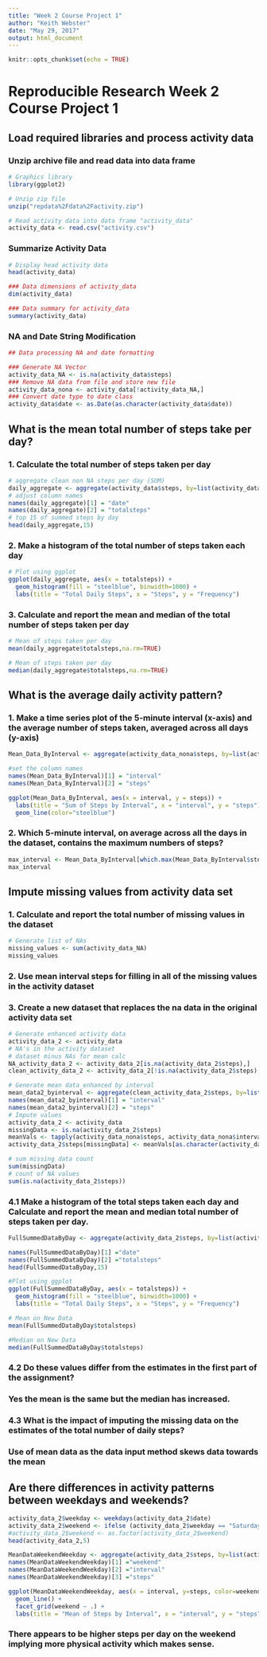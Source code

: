 ```yaml
---
title: "Week 2 Course Project 1"
author: "Keith Webster"
date: "May 29, 2017"
output: html_document
---
```


```r
knitr::opts_chunk$set(echo = TRUE)
```

# Reproducible Research Week 2 Course Project 1
## Load required libraries and process activity data
### Unzip archive file and read data into data frame
```r
# Graphics library
library(ggplot2)

# Unzip zip file
unzip("repdata%2Fdata%2Factivity.zip")

# Read activity data into data frame "activity_data"
activity_data <- read.csv("activity.csv")
```
### Summarize Activity Data
```r
# Display head activity data
head(activity_data)
```
```r
### Data dimensions of activity_data
dim(activity_data)
```
```r
### Data summary for activity_data
summary(activity_data)
```
### NA and Date String Modification
```r
## Data processing NA and date formatting

### Generate NA Vector
activity_data_NA <- is.na(activity_data$steps)
### Remove NA data from file and store new file
activity_data_nona <- activity_data[!activity_data_NA,]
### Convert date type to date class
activity_data$date <- as.Date(as.character(activity_data$date))
```
## What is the mean total number of steps take per day?
### 1. Calculate the total number of steps taken per day
```r
# aggregate clean non NA steps per day (SUM)
daily_aggregate <- aggregate(activity_data$steps, by=list(activity_data$date), sum)
# adjust column names
names(daily_aggregate)[1] = "date"
names(daily_aggregate)[2] = "totalsteps"
# top 15 of summed steps by day
head(daily_aggregate,15)
```
### 2. Make a histogram of the total number of steps taken each day
```r
# Plot using ggplot
ggplot(daily_aggregate, aes(x = totalsteps)) +
  geom_histogram(fill = "steelblue", binwidth=1000) +
  labs(title = "Total Daily Steps", x = "Steps", y = "Frequency")

```


### 3. Calculate and report the mean and median of the total number of steps taken per day
```r
# Mean of steps taken per day
mean(daily_aggregate$totalsteps,na.rm=TRUE)
```

```r
# Mean of steps taken per day
median(daily_aggregate$totalsteps,na.rm=TRUE)
```

## What is the average daily activity pattern?
### 1. Make a time series plot of the 5-minute interval (x-axis) and the average number of steps taken, averaged across all days (y-axis)

```r
Mean_Data_ByInterval <- aggregate(activity_data_nona$steps, by=list(activity_data_nona$interval), mean)

#set the column names
names(Mean_Data_ByInterval)[1] = "interval"
names(Mean_Data_ByInterval)[2] = "steps"

ggplot(Mean_Data_ByInterval, aes(x = interval, y = steps)) +
  labs(title = "Sum of Steps by Interval", x = "interval", y = "steps")+
  geom_line(color="steelblue")
```

### 2. Which 5-minute interval, on average across all the days in the dataset, contains the maximum numbers of steps?

```r
max_interval <- Mean_Data_ByInterval[which.max(Mean_Data_ByInterval$steps),]
max_interval
```

## Impute missing values from activity data set
### 1. Calculate and report the total number of missing values in the dataset

```r
# Generate list of NAs
missing_values <- sum(activity_data_NA)
missing_values
```

### 2. Use mean interval steps for filling in all of the missing values in the activity dataset
### 3. Create a new dataset that replaces the na data in the original activity data set

```r
# Generate enhanced activity data
activity_data_2 <- activity_data
# NA's in the activity dataset
# dataset minus NAs for mean calc
NA_activity_data_2 <- activity_data_2[is.na(activity_data_2$steps),]
clean_activity_data_2 <- activity_data_2[!is.na(activity_data_2$steps),]
```
```r
# Generate mean data_enhanced by interval
mean_data2_byinterval <- aggregate(clean_activity_data_2$steps, by=list(clean_activity_data_2$interval), sum)
names(mean_data2_byinterval)[1] = "interval"
names(mean_data2_byinterval)[2] = "steps"
# Impute values
activity_data_2 <- activity_data
missingData <- is.na(activity_data_2$steps)
meanVals <- tapply(activity_data_nona$steps, activity_data_nona$interval, mean, na.rm=TRUE, simplify=TRUE)
activity_data_2$steps[missingData] <- meanVals[as.character(activity_data_2$interval[missingData])]
```
```r
# sum missing data count
sum(missingData)
# count of NA values
sum(is.na(activity_data_2$steps))
```
### 4.1 Make a histogram of the total steps taken each day and Calculate and report the mean and median total number of steps taken per day.

```r
FullSummedDataByDay <- aggregate(activity_data_2$steps, by=list(activity_data_2$date), sum)

names(FullSummedDataByDay)[1] ="date"
names(FullSummedDataByDay)[2] ="totalsteps"
head(FullSummedDataByDay,15)
```
```r
#Plot using ggplot
ggplot(FullSummedDataByDay, aes(x = totalsteps)) +
  geom_histogram(fill = "steelblue", binwidth=1000) +
  labs(title = "Total Daily Steps", x = "Steps", y = "Frequency")
```
```r
# Mean on New Data
mean(FullSummedDataByDay$totalsteps)
```
```r
#Median on New Data
median(FullSummedDataByDay$totalsteps)
```
### 4.2 Do these values differ from the estimates in the first part of the assignment?

### Yes the mean is the same but the median has increased.

### 4.3 What is the impact of imputing the missing data on the estimates of the total number of daily steps?

### Use of mean data as the data input method skews data towards the mean

## Are there differences in activity patterns between weekdays and weekends?
```r
activity_data_2$weekday <- weekdays(activity_data_2$date)
activity_data_2$weekend <- ifelse (activity_data_2$weekday == "Saturday" | activity_data_2$weekday == "Sunday", "Weekend", "Weekday")
#activity_data_2$weekend <- as.factor(activity_data_2$weekend)
head(activity_data_2,5)
```
```r
MeanDataWeekendWeekday <- aggregate(activity_data_2$steps, by=list(activity_data_2$weekend, activity_data_2$interval), mean)
names(MeanDataWeekendWeekday)[1] ="weekend"
names(MeanDataWeekendWeekday)[2] ="interval"
names(MeanDataWeekendWeekday)[3] ="steps"

ggplot(MeanDataWeekendWeekday, aes(x = interval, y=steps, color=weekend)) +
  geom_line() +
  facet_grid(weekend ~ .) +
  labs(title = "Mean of Steps by Interval", x = "interval", y = "steps")
```

### There appears to be higher steps per day on the weekend implying more physical activity which makes sense.



  


  

